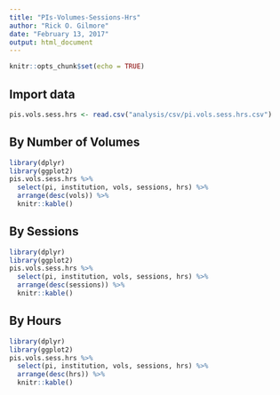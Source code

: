 ```yaml
---
title: "PIs-Volumes-Sessions-Hrs"
author: "Rick O. Gilmore"
date: "February 13, 2017"
output: html_document
---
```


```r
knitr::opts_chunk$set(echo = TRUE)
```

## Import data

```r
pis.vols.sess.hrs <- read.csv("analysis/csv/pi.vols.sess.hrs.csv")
```

## By Number of Volumes

```r
library(dplyr)
library(ggplot2)
pis.vols.sess.hrs %>%
  select(pi, institution, vols, sessions, hrs) %>%
  arrange(desc(vols)) %>%
  knitr::kable()
```

## By Sessions

```r
library(dplyr)
library(ggplot2)
pis.vols.sess.hrs %>%
  select(pi, institution, vols, sessions, hrs) %>%
  arrange(desc(sessions)) %>%
  knitr::kable()
```

## By Hours

```r
library(dplyr)
library(ggplot2)
pis.vols.sess.hrs %>%
  select(pi, institution, vols, sessions, hrs) %>%
  arrange(desc(hrs)) %>%
  knitr::kable()
```

